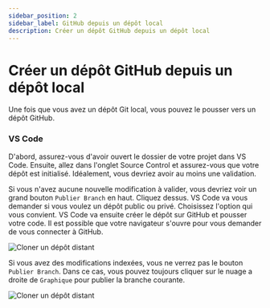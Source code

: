```yaml
---
sidebar_position: 2
sidebar_label: GitHub depuis un dépôt local
description: Créer un dépôt GitHub depuis un dépôt local
---
```


# Créer un dépôt GitHub depuis un dépôt local

Une fois que vous avez un dépôt Git local, vous pouvez le pousser vers un dépôt
GitHub.

### VS Code

D'abord, assurez-vous d'avoir ouvert le dossier de votre projet dans VS Code.
Ensuite, allez dans l'onglet Source Control et assurez-vous que votre dépôt est
initialisé. Idéalement, vous devriez avoir au moins une validation.

Si vous n'avez aucune nouvelle modification à valider, vous devriez voir
un grand bouton `Publier Branch` en haut. Cliquez dessus. VS Code va vous
demander si vous voulez un dépôt public ou privé. Choisissez l'option
qui vous convient. VS Code va ensuite créer le dépôt sur GitHub et pousser
votre code. Il est possible que votre navigateur s'ouvre pour vous demander
de vous connecter à GitHub.

![Cloner un dépôt distant](/img/vscode_git_publish.png)

Si vous avez des modifications indexées, vous ne verrez pas le bouton `Publier Branch`.
Dans ce cas, vous pouvez toujours cliquer sur le nuage a droite de `Graphique` pour publier
la branche courante.

![Cloner un dépôt distant](/img/vscode_git_publish_2.png)
